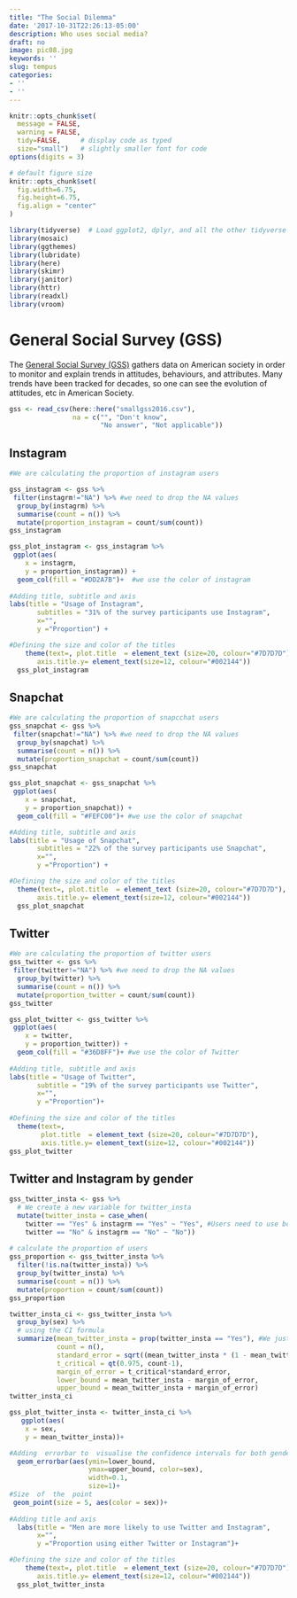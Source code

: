 ```yaml
---
title: "The Social Dilemma"
date: '2017-10-31T22:26:13-05:00'
description: Who uses social media?
draft: no
image: pic08.jpg
keywords: ''
slug: tempus
categories:
- ''
- ''
---
```



```r
knitr::opts_chunk$set(
  message = FALSE, 
  warning = FALSE, 
  tidy=FALSE,     # display code as typed
  size="small")   # slightly smaller font for code
options(digits = 3)

# default figure size
knitr::opts_chunk$set(
  fig.width=6.75, 
  fig.height=6.75,
  fig.align = "center"
)
```


```r
library(tidyverse)  # Load ggplot2, dplyr, and all the other tidyverse packages
library(mosaic)
library(ggthemes)
library(lubridate)
library(here)
library(skimr)
library(janitor)
library(httr)
library(readxl)
library(vroom)
```


# General Social Survey (GSS)

The [General Social Survey (GSS)](http://www.gss.norc.org/) gathers data on American society in order to monitor and explain trends in attitudes, behaviours, and attributes. Many trends have been tracked for decades, so one can see the evolution of attitudes, etc in American Society.

```r
gss <- read_csv(here::here("smallgss2016.csv"), 
                na = c("", "Don't know",
                       "No answer", "Not applicable"))

```

## Instagram

```r
#We are calculating the proportion of instagram users

gss_instagram <- gss %>%
 filter(instagrm!="NA") %>% #we need to drop the NA values
  group_by(instagrm) %>% 
  summarise(count = n()) %>% 
  mutate(proportion_instagram = count/sum(count)) 
gss_instagram
```
```r
gss_plot_instagram <- gss_instagram %>%
 ggplot(aes(
    x = instagrm,
    y = proportion_instagram)) +
  geom_col(fill = "#DD2A7B")+  #we use the color of instagram
 
#Adding title, subtitle and axis 
labs(title = "Usage of Instagram",
       subtitles = "31% of the survey participants use Instagram",
       x="",
       y ="Proportion") +

#Defining the size and color of the titles
    theme(text=, plot.title  = element_text (size=20, colour="#7D7D7D"),
       axis.title.y= element_text(size=12, colour="#002144"))
  gss_plot_instagram
```

## Snapchat

```r
#We are calculating the proportion of snapcchat users
gss_snapchat <- gss %>%
 filter(snapchat!="NA") %>% #we need to drop the NA values
  group_by(snapchat) %>% 
  summarise(count = n()) %>% 
  mutate(proportion_snapchat = count/sum(count)) 
gss_snapchat

```
```r
gss_plot_snapchat <- gss_snapchat %>%
 ggplot(aes(
    x = snapchat,
    y = proportion_snapchat)) +
  geom_col(fill = "#FEFC00")+ #we use the color of snapchat

#Adding title, subtitle and axis  
labs(title = "Usage of Snapchat",
       subtitles = "22% of the survey participants use Snapchat",
       x="",
       y ="Proportion") +

#Defining the size and color of the titles
  theme(text=, plot.title  = element_text (size=20, colour="#7D7D7D"),
       axis.title.y= element_text(size=12, colour="#002144"))
  gss_plot_snapchat
```
## Twitter

```r
#We are calculating the proportion of twitter users
gss_twitter <- gss %>%
 filter(twitter!="NA") %>% #we need to drop the NA values
  group_by(twitter) %>% 
  summarise(count = n()) %>% 
  mutate(proportion_twitter = count/sum(count)) 
gss_twitter
```

```r
gss_plot_twitter <- gss_twitter %>%
 ggplot(aes(
    x = twitter,
    y = proportion_twitter)) +
  geom_col(fill = "#36D8FF")+ #we use the color of Twitter
  
#Adding title, subtitle and axis
labs(title = "Usage of Twitter",
       subtitle = "19% of the survey participants use Twitter",
       x="",
       y ="Proportion")+
  
#Defining the size and color of the titles
  theme(text=, 
        plot.title  = element_text (size=20, colour="#7D7D7D"),
        axis.title.y= element_text(size=12, colour="#002144"))
gss_plot_twitter

```

## Twitter and Instagram by gender

```r

gss_twitter_insta <- gss %>%
  # We create a new variable for twitter_insta
  mutate(twitter_insta = case_when(
    twitter == "Yes" & instagrm == "Yes" ~ "Yes", #Users need to use both Twitter and Insta to be recorded as a Yes
    twitter == "No" & instagrm == "No" ~ "No")) 
  
# calculate the proportion of users
gss_proportion <- gss_twitter_insta %>%
  filter(!is.na(twitter_insta)) %>% 
  group_by(twitter_insta) %>% 
  summarise(count = n()) %>% 
  mutate(proportion = count/sum(count)) 
gss_proportion

```

```r
twitter_insta_ci <- gss_twitter_insta %>%
  group_by(sex) %>%
  # using the CI formula
  summarize(mean_twitter_insta = prop(twitter_insta == "Yes"), #We just want to include those who previously answered Yes
            count = n(),
            standard_error = sqrt((mean_twitter_insta * (1 - mean_twitter_insta)) / count),
            t_critical = qt(0.975, count-1),
            margin_of_error = t_critical*standard_error,
            lower_bound = mean_twitter_insta - margin_of_error,
            upper_bound = mean_twitter_insta + margin_of_error)
twitter_insta_ci
```

```r
gss_plot_twitter_insta <- twitter_insta_ci %>%
   ggplot(aes(
    x = sex,
    y = mean_twitter_insta))+

#Adding  errorbar to  visualise the confidence intervals for both gender
  geom_errorbar(aes(ymin=lower_bound, 
                    ymax=upper_bound, color=sex), 
                    width=0.1,
                    size=1)+
#Size  of  the  point
 geom_point(size = 5, aes(color = sex))+
  
#Adding title and axis
  labs(title = "Men are more likely to use Twitter and Instagram",
       x="",
       y ="Proportion using either Twitter or Instagram")+

#Defining the size and color of the titles
    theme(text=, plot.title  = element_text (size=20, colour="#7D7D7D"),
       axis.title.y= element_text(size=12, colour="#002144"))
  gss_plot_twitter_insta
```


